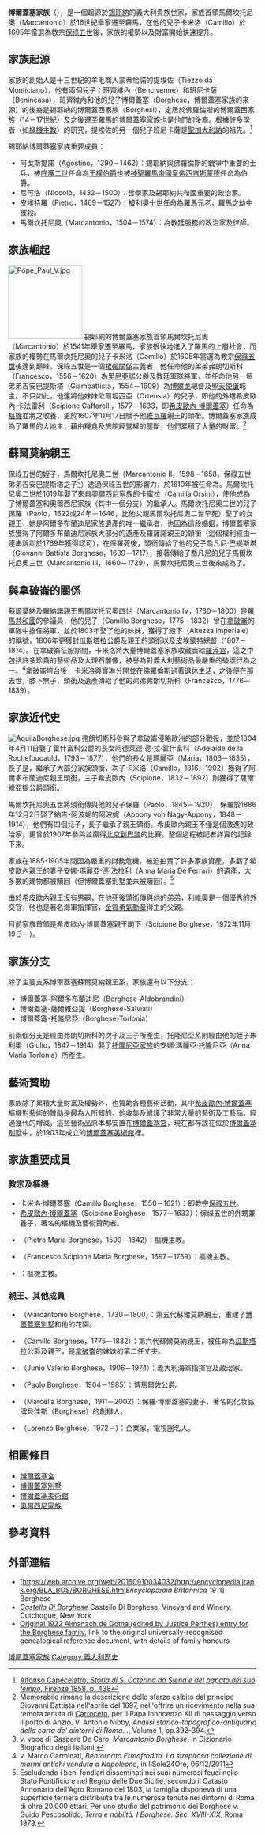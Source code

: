 {{NoteTA
|G1=Popes
|1=zh-hk:加彌祿;zh-tw:嘉民;zh-cn:卡米洛;
|2=zh:博爾蓋塞;zh-tw:波格賽;zh-cn:博尔盖塞;
|3=zh-hant:錫耶納;zh-cn:锡耶纳;zh-tw:西恩納;
}}
{{Royal house|
|surname = 博爾蓋塞家族
|estate = 
|coat of arms = [[Image:Coat_of_arms_of_the_House_of_Borghese.svg|140px]] 
|country = 
[[File:Flag_of_the_Papal_States_(1808-1870).svg|20px]][[教宗國|教宗國]]<br/>
[[File:Bandera_de_Siena.png|20px]][[錫耶納共和國|錫耶納共和國]]<br/>
[[File:Flag_of_the_Grand_Duchy_of_Tuscany_(1840).svg|20px]][[托斯卡納大公國|托斯卡納大公國]]<br/>
[[File:Bandera_de_Nápoles_-_Trastámara.svg|20px]][[那不勒斯王國|那不勒斯王國]]<br/>
[[File:Flag_of_Italy_(1861–1946).svg|20px]][[義大利王國_(1861年－1946年)|義大利王國]]<br/>
[[File:Flag_of_Italy.svg|20px]][[義大利|義大利]]
|titles = {{Collapsible list
|title = 多種頭銜
|
* {{Tsl|en|Prince of Sulmona|蘇爾莫納親王}}
* [[羅薩諾|羅薩諾]]親王
* [[蒙特孔帕特里|蒙特孔帕特里]]親王
* [[維瓦羅|維瓦羅]]親王
* [[斯佩林加|斯佩爾林加德伊曼加內利]]親王
* [[內圖諾|內圖諾]]親王
* [[聖安傑洛羅馬諾|聖安傑洛]]親王
* [[聖波洛德伊卡瓦列里|聖波洛德伊卡瓦列里]]親王
* {{Tsl|en|List of rulers of Guastalla|瓜斯塔拉統治者列表|瓜斯塔拉公爵}}
* [[帕隆巴拉薩比納|帕隆巴拉薩比納]]公爵
* [[奧爾維尼奧|卡內摩爾托]]公爵
* {{Tsl|it|Castelchiodato|卡斯特爾基奧達托}}公爵
* [[波焦納蒂沃|波焦納蒂沃]]公爵
* [[博馬爾佐|博馬爾佐]]公爵
* [[里尼亚诺-弗拉米尼奥|里尼亚诺-弗拉米尼奥]]公爵（頭銜已被[[科隆納家族|科隆納家族]]繼承）
* [[諾爾馬|諾爾馬]]侯爵
* 齊維特拉維科瓦洛侯爵
* {{Tsl|it|Pratica di Mare|普拉提卡迪馬雷|普拉提卡}}侯爵
* [[莫里科內|莫里科內]]侯爵
* [[佩爾奇萊|佩爾奇萊]]侯爵
* [[門塔納|門塔納]]侯爵
* [[瓦林夫雷達|瓦林夫雷達]]伯爵
* {{Tsl|it|Chia (Soriano nel Cimino)|奇亞 (索里亞諾內爾奇米諾)|奇亞}}伯爵
* [[克羅帕拉蒂|克羅帕拉蒂]]男爵
* [[蒙特波尔齐奥卡托内|蒙特波爾齊奧]]領主
* [[奧萊瓦諾羅馬諾|奧萊瓦諾]]領主
* [[阿蒂利亞諾|阿蒂利亞諾]]領主
* [[莫爾盧波|莫爾盧波]]領主
* [[蒙特福尔蒂诺|蒙特福尔蒂诺]]領主
* [[波扎利亞薩比納|蒙特里奧因瓦萊]]領主
*{{Tsl|it|Cretone|克雷托內}}領主
* [[波焦莫亞諾|波焦莫亞諾]]領主
* [[圖拉尼亞|佩特西亞]]領主
* [[波扎利亞薩比納|波扎利亞]]領主
* [[斯塔比亞|斯塔比亞]]領主
* 穆尼亞諾領主
* 斯塔札羅領主
* [[奇內托羅馬諾|斯卡爾帕]]領主
* 科雷皮可洛領主
* 卡斯特爾維基奧領主
* [[利琴扎|利琴扎]]領主
}}

|founding year = 1266年
|founder = 蒙蒂恰諾的提埃佐
|current head = 希皮歐內·博爾蓋塞親王閣下，博爾蓋塞親王、第14代蘇爾莫納親王、第15代羅薩諾親王...等
|nationality = [[義大利|義大利]]
|ethnicity 	= [[義大利人|義大利人]]
|cadet branches = 
* 錫耶納的博爾蓋西-碧齊 (已絕嗣)
* 博爾蓋塞-阿爾多布蘭迪尼
* 博爾蓋塞-薩爾維亞提
* 博爾蓋塞-[[托隆尼亞家族|托隆尼亞]]
}}
{{意大利歷史}}

'''博爾蓋塞家族'''（{{lang-it|Borghese}}），是一個起源於[[錫耶納|錫耶納]]的義大利貴族世家，家族首領馬爾坎托尼奧（Marcantonio）於16世紀舉家遷至羅馬，在他的兒子卡米洛（Camillo）於1605年當選為教宗[[保祿五世|保祿五世]]後，家族的權勢以及財富開始快速提升。

==家族起源==
家族的創始人是十三世紀的羊毛商人蒙蒂恰諾的提埃佐（Tiezzo da Monticiano），他有兩個兒子：班齊維內（Bencivenne）和班尼卡薩（Benincasa），班齊維內和他的兒子博爾蓋塞（Borghese，博爾蓋塞家族的來源）的後裔是錫耶納的博爾蓋西家族（Borghesi），定居於佛羅倫斯的博爾蓋西家族（14－17世紀）及之後遷至羅馬的博爾蓋塞家族也是他們的後裔。根據許多學者（如[[樞機主教|樞機主教]]{{Tsl|en|Alfonso Capecelatro|阿方索·卡佩切拉特羅}}）的研究，提埃佐的另一個兒子班尼卡薩是[[聖加大利納|聖加大利納]]的祖先。<ref>[http://books.google.it/books?id=idkCAAAAQAAJ&pg=PA438 Alfonso Capecelatro, ''Storia di S. Caterina da Siena e del papato del suo tempo'', Firenze 1858, p. 438]</ref>

錫耶納博爾蓋塞家族重要成員：
* 阿戈斯提諾（Agostino，1390－1462）：錫耶納與佛羅倫斯的戰爭中重要的士兵，被[[庇護二世|庇護二世]]任命為[[王權伯爵|王權伯爵]]也被[[神聖羅馬帝國皇帝|神聖羅馬帝國皇帝]][[西吉斯蒙德_(神聖羅馬帝國)|西吉斯蒙德]]任命為伯爵。
* 尼可洛（Niccolò，1432－1500）：哲學家及錫耶納共和國重要的政治家。
* 皮埃特羅（Pietro，1469－1527）：被[[利奧十世|利奧十世]]任命為羅馬元老，[[羅馬之劫_(1527年)|羅馬之劫]]中被殺。
* 馬爾坎托尼奧（Marcantonio，1504－1574）：為教廷服務的政治家及律師。

==家族崛起==
[[File:Pope_Paul_V.jpg|150px]]
錫耶納的博爾蓋塞家族首領馬爾坎托尼奧（Marcantonio）於1541年舉家遷至羅馬，家族很快地進入了羅馬的上層社會，而家族的權勢在馬爾坎托尼奧的兒子卡米洛（Camillo）於1605年當選為教宗[[保祿五世|保祿五世]]後達到巔峰。保祿五世是一個[[裙帶關係|裙帶關係]]主義者，他任命他的弟弟弗朗切斯科（Francesco，1556－1620）為[[里尼亞諾夫拉米尼奧|里尼亞諾]]公爵及教廷軍隊將軍，並任命他另一個弟弟吉安巴提斯塔（Giambattista，1554－1609）為[[博爾戈|博爾戈]]總督及[[聖天使堡|聖天使堡]]城主。不只如此，他還將他妹妹歐爾坦西亞（Ortensia）的兒子，即他的外甥希皮歐內·卡法雷利（Scipione Caffarelli，1577－1633，即[[希皮歐內·博爾蓋塞|希皮歐內·博爾蓋塞]]）任命為[[樞機|樞機]]並將之收養，更於1607年11月17日賦予他[[維瓦羅|維瓦羅]]親王的頭銜。博爾蓋塞家族成為了羅馬的大地主，藉由糧食及旅館經營權的壟斷，他們累積了大量的財富。<ref>Memorabile rimane la descrizione dello sfarzo esibito dal principe Giovanni Battista nell'aprile del 1697, nell'offrire un ricevimento nella sua remota tenuta di [[Carroceto|Carroceto]], per il Papa Innocenzo XII di passaggio verso il porto di Anzio. V. Antonio Nibby, ''Analisi storico-topografico-antiquaria della carta de' dintorni di Roma...'', Volume 1, pp.392-394.</ref>

==蘇爾莫納親王==
保祿五世的姪子，馬爾坎托尼奧二世（Marcantonio II，1598－1658，保祿五世弟弟吉安巴提斯塔之子<ref>v. voce di Gaspare De Caro, ''Marcantonio Borghese'', in Dizionario Biografico degli Italiani.</ref>）透過保祿五世的影響力，於1610年被任命為{{Tsl|en|Prince of Sulmona|蘇爾莫納親王}}。馬爾坎托尼奧二世於1619年娶了來自[[奧爾西尼家族|奧爾西尼家族]]的卡蜜拉（Camilla Orsini），使他成為了博爾蓋塞和奧爾西尼家族（其中一個分支）的繼承人。馬爾坎托尼奧二世的兒子保羅（Paolo，1622或24年－1646，比他父親馬爾坎托尼奧二世早死）娶了{{Tsl|en|Aldobrandini family|阿爾多布蘭迪尼家族}}的{{Tsl|en|Olimpia Aldobrandini|奧林皮婭·阿爾多布蘭迪尼}}女親王，她是阿爾多布蘭迪尼家族遺產的唯一繼承者，也因為這段婚姻，博爾蓋塞家族獲得了阿爾多布蘭迪尼家族大部分的遺產及羅薩諾親王的頭銜（這個權利經由一連串訴訟於1769年獲得認可），在保羅死後，頭銜傳給了他的兒子喬凡尼·巴緹斯塔（Giovanni Battista Borghese，1639－1717），接著傳給了喬凡尼的兒子馬爾坎托尼奧三世（Marcantonio III，1660－1729），馬爾坎托尼奧三世後來成為了{{Tsl|en|List of viceroys of Naples|那不勒斯總督}}。

==與拿破崙的關係==
蘇爾莫納及羅納諾親王馬爾坎托尼奧四世（Marcantonio IV，1730－1800）是[[羅馬共和國_(18世紀)|羅馬共和國]]的參議員，他的兒子{{Tsl|en|Camillo Borghese, 6th Prince of Sulmona|卡米洛·博爾蓋塞}}（Camillo Borghese，1775－1832）曾在[[拿破崙|拿破崙]]的軍隊中擔任將軍，並於1803年娶了他的妹妹{{Tsl|en|Pauline Bonaparte|寶琳·波拿巴}}，獲得了殿下（Altezza Imperiale）的稱號，1806年更獲封[[瓜斯塔拉|瓜斯塔拉]]公爵及親王的頭銜以及[[皮埃蒙特|皮埃蒙特]]總督（1807－1814）。在拿破崙征服期間，卡米洛將大量博爾蓋塞家族收藏賣給[[羅浮宮|羅浮宮]]，這之中包括許多珍貴的藝術品及大理石雕像，被譽為對義大利藝術品最嚴重的破壞行為之一。<ref>v. Marco Carminati, ''Bentornato Ermafrodito. La strepitosa collezione di marmi antichi venduta a Napoleone'', in IlSole24Ore, 06/12/2011</ref>拿破崙垮台後，卡米洛與寶琳分開並在佛羅倫斯過著退休生活，之後便在那去世，膝下無子，頭銜及遺產傳給了他的弟弟弗朗切斯科（Francesco，1776－1839）。

==家族近代史==
[[File:AquilaBorghese.jpg|thumb]]
弗朗切斯科參與了拿破崙侵略歐洲的部分戰役，並於1804年4月11日娶了霍什富科公爵{{Tsl|en|François Alexandre Frédéric, duc de la Rochefoucauld-Liancourt|弗朗索瓦·亞歷山大·弗雷德里克·德·拉·霍什富科}}的長女阿德萊德·德·拉·霍什富科（Adelaide de la Rochefoucauld，1793－1877），他們的長女是瑪麗亞（Maria，1806－1835），長子是{{Tsl|it|Marcantonio V Borghese|馬爾坎托尼奧五世·博爾蓋塞}}，繼承了大部分家族頭銜，次子卡米洛（Camillo，1816－1902）獲得了阿爾多布蘭迪尼親王頭銜，三子希皮歐內（Scipione，1832－1892）則獲得了薩爾維亞提公爵頭銜。

馬爾坎托尼奧五世將頭銜傳與他的兒子保羅（Paolo，1845－1920），保羅於1886年12月2日娶了納吉-阿波妮的阿波妮（Appony von Nagy-Appony，1848－1914），他們有四個兒子，長子{{Tsl|en|Scipione Borghese, 10th Prince of Sulmona|希皮歐內·博爾蓋塞（第10代蘇爾莫納親王）}}繼承了親王頭銜。希皮歐內親王不僅是個激進的政治家，更曾於1907年參與並贏得[[北京到巴黎|北京到巴黎]]的比賽，整個過程被記者{{Tsl|en|Luigi Barzini, Sr.|路易吉·巴爾基尼}}詳實的記錄下來。

家族在1885-1905年間因為嚴重的財務危機，被迫拍賣了許多家族資產，多虧了希皮歐內親王的妻子安娜·瑪麗亞·德·法拉利（Anna Maria De Ferrari）的遺產，大多數的建物都被贖回（但博爾蓋塞別墅並未被贖回）。<ref>Escludendo i beni fondiari disseminati nei suoi numerosi feudi nello Stato Pontificio e nel Regno delle Due Sicilie, secondo il Catasto Annonario dell'Agro Romano del 1803, la famiglia disponeva di una superficie terriera distribuita tra le numerose tenute nei dintorni di Roma di oltre 20.000 ettari. Per uno studio del patrimonio dei Borghese v. Guido Pescosolido, ''Terra e nobiltà. I Borghese. Sec. XVIII-XIX'', Roma 1979.</ref>

由於希皮歐內親王沒有男嗣，在他死後頭銜傳與他的弟弟{{Tsl|it|Livio Borghese|利維奧·博爾蓋塞}}，利維奧是一個優秀的外交官，他也是著名海軍指揮官，[[金質勇氣勳章|金質勇氣勳章]]得主{{Tsl|en|Junio Valerio Borghese|尤尼奧·瓦雷里奧·博爾蓋塞}}的父親。

目前家族首領是希皮歐內·博爾蓋塞親王閣下（Scipione Borghese，1972年11月19日－）。

==家族分支==
除了主要支系博爾蓋塞蘇爾莫納親王系，家族還有以下分支：

* 博爾蓋塞-阿爾多布蘭迪尼（Borghese-Aldobrandini）
* 博爾蓋塞-薩爾維亞提（Borghese-Salviati）
* 博爾蓋塞-托隆尼亞（Borghese-Torlonia）

前兩個分支是經由弗朗切斯科的次子及三子所產生，托隆尼亞系則經由他的姪子朱利奧（Giulio，1847－1914）娶了[[托隆尼亞家族|托隆尼亞家族]]的安娜·瑪麗亞·托隆尼亞（Anna Maria Torlonia）所產生。

==藝術贊助==
家族除了累積大量財富及權勢外，也贊助各種藝術活動，其中[[希皮歐內·博爾蓋塞|希皮歐內·博爾蓋塞]]樞機對藝術的贊助是最為人所知的，他收集及維護了非常大量的藝術及工藝品，經過幾代的增減，這些藝術品原本都安置在[[博爾蓋塞宮|博爾蓋塞宮]]，現在都存放在位於[[博爾蓋塞別墅|博爾蓋塞別墅]]中，於1903年成立的[[博爾蓋塞美術館|博爾蓋塞美術館]]裡。

==家族重要成員==
===教宗及樞機===
* 卡米洛·博爾蓋塞（Camillo Borghese，1550－1621）：即教宗[[保祿五世|保祿五世]]。
* [[希皮歐內·博爾蓋塞|希皮歐內·博爾蓋塞]]（Scipione Borghese，1577－1633）：保祿五世的外甥兼養子，著名的樞機及藝術贊助者。
* {{Tsl|en|Pietro Maria Borghese|皮埃特羅·瑪麗亞·博爾蓋塞}}（Pietro Maria Borghese，1599－1642）：樞機主教。
* {{Tsl|en|Francesco Scipione Maria Borghese|弗朗切斯科·希皮歐內·瑪麗亞·博爾蓋塞}}（Francesco Scipione Maria Borghese，1697－1759）：樞機主教。
* {{Tsl|it|Scipione Borghese (1734-1782)|希皮歐內·博爾蓋塞（1734－1782）}}：樞機主教。
===親王、其他成員===
* {{Tsl|en|Marcantonio Borghese, 5th Prince of Sulmona|馬爾坎托尼奧·博爾蓋塞}}（Marcantonio Borghese，1730－1800）：第五代蘇爾莫納親王，重建了[[博爾蓋塞別墅|博爾蓋塞別墅]]和他的花園。
* {{Tsl|en|Camillo Borghese, 6th Prince of Sulmona|卡米洛·博爾蓋塞}}（Camillo Borghese，1775－1832）：第六代蘇爾莫納親王，被任命為[[瓜斯塔拉|瓜斯塔拉]]公爵及親王，是[[拿破崙|拿破崙]]的妹妹{{Tsl|en|Pauline Bonaparte|寶琳·波拿巴}}的第二任丈夫。
* {{Tsl|en|Junio Valerio Borghese|朱尼奧·瓦雷里奧·博爾蓋塞}}（Junio Valerio Borghese，1906－1974）：義大利海軍指揮官及政治家。
* {{Tsl|en|Paolo Borghese (1904-1985)|保羅·博爾蓋塞}}（Paolo Borghese，1904－1985）：博馬爾佐公爵。
* {{Tsl|en|Princess Marcella Borghese|馬爾切拉·博爾蓋塞親王妃}}（Marcella Borghese，1911－2002）：保羅·博爾蓋塞的妻子，著名的化妝品牌貝佳斯（Borghese）的創辦人。
*{{Tsl|en|Lorenzo Borghese|羅倫佐·博爾蓋塞}}（Lorenzo Borghese，1972－）：企業家，電視圈名人。

==相關條目==
* [[博爾蓋塞宮|博爾蓋塞宮]]
* [[博爾蓋塞別墅|博爾蓋塞別墅]]
* [[博爾蓋塞美術館|博爾蓋塞美術館]]
* [[奧爾西尼家族|奧爾西尼家族]]

==參考資料==
{{reflist}}

==外部連結==
*[https://web.archive.org/web/20150910034032/http://encyclopedia.jrank.org/BLA_BOS/BORGHESE.html''Encyclopædia Britannica'' 1911] Borghese
*[http://castellodiborghese.com/ ''Castello Di Borghese'']{{Wayback|url=http://castellodiborghese.com/ |date=20001206204100 }} Castello Di Borghese, Vineyard and Winery, Cutchogue, New York
*[http://www.archive.org/stream/almanachdegotha1922goth#page/286/mode/2up Original 1922 Almanach de Gotha (edited by Justice Perthes) entry for the Borghese family], link to the original universally-recognised genealogical reference document, with details of family honours

{{歐洲各國王室}}

[[Category:博爾蓋塞家族|]]
[[Category:義大利歷史|Category:義大利歷史]]